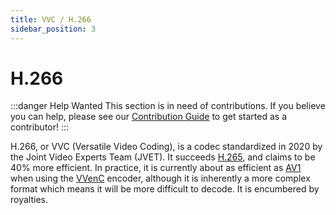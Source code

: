 ```yaml
---
title: VVC / H.266
sidebar_position: 3
---
```


# H.266

:::danger Help Wanted
This section is in need of contributions. If you believe you can help, please see our [Contribution Guide](../contribution-guide.mdx) to get started as a contributor!
:::

H.266, or VVC (Versatile Video Coding), is a codec standardized in 2020 by the Joint Video Experts Team (JVET). It succeeds [H.265](../video/HEVC.mdx), and claims to be 40% more efficient. In practice, it is currently about as efficient as [AV1](../video/AV1.mdx) when using the [VVenC](../encoders/VVenC.mdx) encoder, although it is inherently a more complex format which means it will be more difficult to decode. It is encumbered by royalties.